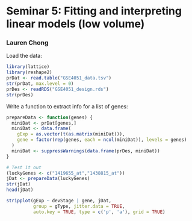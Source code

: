 Seminar 5: Fitting and interpreting linear models (low volume)
==============================================================
### Lauren Chong

Load the data:
```r
library(lattice)
library(reshape2)
prDat <- read.table("GSE4051_data.tsv")
str(prDat, max.level = 0)
prDes <- readRDS("GSE4051_design.rds")
str(prDes)
```

Write a function to extract info for a list of genes:
```r
prepareData <- function(genes) {
  miniDat <- prDat[genes,]
  miniDat <- data.frame(
    gExp = as.vector(t(as.matrix(miniDat))),
    gene = factor(rep(genes, each = ncol(miniDat)), levels = genes)
  )
  miniDat <- suppressWarnings(data.frame(prDes, miniDat))
}

# Test it out
(luckyGenes <- c("1419655_at","1438815_at"))
jDat <- prepareData(luckyGenes)
str(jDat)
head(jDat)

stripplot(gExp ~ devStage | gene, jDat,
          group = gType, jitter.data = TRUE,
          auto.key = TRUE, type = c('p', 'a'), grid = TRUE)
```
